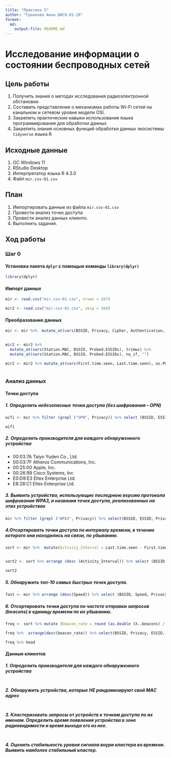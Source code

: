 ```yaml
---
title: "Практика 5"
author: "Гренкова Анна БИСО-01-20"
format: 
  md:
    output-file: README.md
---
```


# Исследование информации о состоянии беспроводных сетей

## Цель работы

1. Получить знания о методах исследования радиоэлектронной обстановки.
2. Составить представление о механизмах работы Wi-Fi сетей на канальном и сетевом уровне модели OSI.
3. Закрепить практические навыки использования языка программирования для обработки данных
4. Закрепить знания основных функций обработки данных экосистемы `tidyverse` языка R

## Исходные данные

1.  ОС Windows 11
2.  RStudio Desktop
3.  Интерпретатор языка R 4.3.0
4.  Файл `mir.csv-01.csv`

## План

1. Импортировать данные из файла `mir.csv-01.csv`
2. Провести анализ точек доступа
3. Провести анализ данных клиенто.
4. Выполнить задания.

## Ход работы

### Шаг 0

#### Установка пакета `dplyr` с помощью команды `library(dplyr)`

```r
library(dplyr)
```

#### Импорт данных
```r
mir <- read.csv("mir.csv-01.csv", nrows = 167)

```
```r
mir2 <- read.csv("mir.csv-01.csv", skip = 169)

```
#### Преобразование данных

```r
mir <- mir %>%  mutate_at(vars(BSSID, Privacy, Cipher, Authentication, LAN.IP, ESSID), trimws) %>% mutate_at(vars(BSSID, Privacy, Cipher, Authentication, LAN.IP, ESSID), na_if, "") %>% mutate_at(vars(First.time.seen, Last.time.seen), as.POSIXct, format = "%Y-%m-%d %H:%M:%S")
  
```
```r
mir2 <- mir2 %>% 
  mutate_at(vars(Station.MAC, BSSID, Probed.ESSIDs), trimws) %>%
  mutate_at(vars(Station.MAC, BSSID, Probed.ESSIDs), na_if, "")

mir2 <- mir2 %>% mutate_at(vars(First.time.seen, Last.time.seen), as.POSIXct, format = "%Y-%m-%d %H:%M:%S") %>% mutate_at(vars(Power, X..packets), as.integer) %>% filter(!is.na(BSSID))
  
```

### Анализ данных

#### Точки доступа

##### 1. Определить небезопасные точки доступа (без шифрования – OPN)

```r
wifi <- mir %>% filter (grepl ("OPN", Privacy)) %>% select (BSSID, ESSID) %>% arrange (BSSID) %>% distinct

wifi
```

##### 2.  Определить производителя для каждого обнаруженного устройства

+ 00:03:7A Taiyo Yuden Co., Ltd.
+ 00:03:7F Atheros Communications, Inc.
+ 00:25:00 Apple, Inc.
+ 00:26:99 Cisco Systems, Inc
+ E0:D9:E3 Eltex Enterprise Ltd.
+ E8:28:C1 Eltex Enterprise Ltd.

##### 3.  Выявить устройства, использующие последнюю версию протокола шифрования WPA3, и названия точек доступа, реализованных на этих устройствах

```r
mir %>% filter (grepl ("WPA3", Privacy)) %>% select(BSSID, ESSID, Privacy)
```

##### 4.Отсортировать точки доступа по интервалу времени, в течение которого они находились на связи, по убыванию.

```r
sort <- mir %>%  mutate(Activity_Interval = Last.time.seen - First.time.seen)


sort2 <- sort %>% arrange (desc (Activity_Interval)) %>% select (BSSID, First.time.seen, Last.time.seen, Activity_Interval)

sort2
```

##### 5. Обнаружить топ-10 самых быстрых точек доступа.

```r
fast <- mir %>% arrange (desc(Speed)) %>% select (BSSID, Speed, Privacy, ESSID) %>% head (10)
```

##### 6. Отсортировать точки доступа по частоте отправки запросов (beacons) в единицу времени по их убыванию.

```r
freq <- sort %>% mutate (beacon_rate = round (as.double (X..beacons) / as.integer (Activity_Interval), digits = 2)) %>% filter(!is.infinite(beacon_rate) & !is.na(beacon_rate))

freq %>%  arrange(desc(beacon_rate)) %>% select(BSSID, Privacy, ESSID, beacon_rate) %>% filter(beacon_rate != 0)

freq %>% head
```

#### Данные клиентов

##### 1. Определить производителя для каждого обнаруженного устройства

```r

```


##### 2. Обнаружить устройства, которые НЕ рандомизируют свой MAC адрес


```r

```


##### 3.  Кластеризовать запросы от устройств к точкам доступа по их именам. Определить время появления устройства в зоне радиовидимости и время выхода его из нее.

```r

```


##### 4. Оценить стабильность уровня сигнала внури кластера во времени. Выявить наиболее стабильный кластер.












